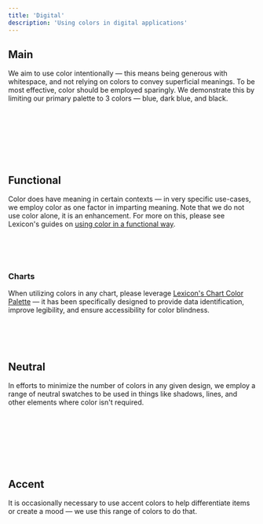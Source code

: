 ```yaml
---
title: 'Digital'
description: 'Using colors in digital applications'
---
```




## Main

We aim to use color intentionally &mdash; this means being generous with whitespace, and not relying on colors to convey superficial meanings. To be most effective, color should be employed sparingly. We demonstrate this by limiting our primary palette to 3 colors &mdash; blue, dark blue, and black.

<br />
<br />
<br />

<Grid columns="repeat( auto-fit, minmax(200px, 1fr) )" autoRows="auto" gap="3.3rem 3rem">
	<ColorSwatchDigital hex="0b63ce" rgb="11, 99, 206" hsl="213, 90%, 43%" name="brandPrimary" title="Liferay Primary Blue" />
	<ColorSwatchDigital hex="134194" rgb="19, 65, 148" hsl="219, 77%, 33%" name="brandSecondary" title="Secondary" />
	<ColorSwatchDigital hex="09101d" rgb="9, 16, 29" hsl="219, 53%, 7%" name="black" title="Liferay Black" />
</Grid>

<br />
<br />
<br />

## Functional

Color does have meaning in certain contexts &mdash; in very specific use-cases, we employ color as one factor in imparting meaning. Note that we do not use color alone, it is an enhancement. For more on this, please see Lexicon's guides on [using color in a functional way](https://lexicondesign.io/docs/core-components/alerts.html).

<br />
<br />
<br />

<Grid columns="repeat( auto-fit, minmax(200px, 1fr) )" autoRows="auto" gap="3.3rem 3rem">
	<ColorSwatchDigital hex="DA1414" rgb="218, 20, 20" hsl="0, 83%, 47%" name="error" title="Error" />
	<ColorSwatchDigital hex="287D3C" rgb="40, 125, 60" hsl="134, 52%, 32%" name="success" title="Success" />
	<ColorSwatchDigital hex="B95000" rgb="185, 80, 0" hsl="26, 100%, 36%" name="warning" title="Warning" />
	<ColorSwatchDigital hex="2E5AAC" rgb="46, 90, 172" hsl="219, 58%, 43%" name="info" title="Info" />
	<ColorSwatchDigital hex="0B5FFF" rgb="11, 95, 255" hsl="219, 100%, 52%" name="action" title="Action Blue" />
</Grid>

### Charts

When utilizing colors in any chart, please leverage [Lexicon's Chart Color Palette](https://lexicondesign.io/docs/core-components/charts/chart-color-palette.html) &mdash; it has been specifically designed to provide data identification, improve legibility, and ensure accessibility for color blindness.

<br />
<br />
<br />

## Neutral

In efforts to minimize the number of colors in any given design, we employ a range of neutral swatches to be used in things like shadows, lines, and other elements where color isn't required.

<br />
<br />
<br />


<Grid columns="repeat( auto-fit, minmax(200px, 1fr) )" autoRows="auto" gap="3.3rem 3rem">
	<ColorSwatchDigital hex="1B324B" rgb="27, 50, 75" hsl="211, 47%, 20%" name="neutral1" title="Neutral 1" />
	<ColorSwatchDigital hex="364A64" rgb="54, 74, 100" hsl="214, 30%, 30%" name="neutral2" title="Neutral 2" />
	<ColorSwatchDigital hex="50657D" rgb="80, 101, 125" hsl="212, 22%, 40%" name="neutral3" title="Neutral 3" />
	<ColorSwatchDigital hex="647480" rgb="100, 116, 128" hsl="206, 12%, 45%" name="neutral4" title="Neutral 4" />
	<ColorSwatchDigital hex="7D8B94" rgb="125, 139, 148" hsl="203, 10%, 54%" name="neutral5" title="Neutral 5" />
	<ColorSwatchDigital hex="A2AEB3" rgb="162, 174, 179" hsl="198, 10%, 67%" name="neutral6" title="Neutral 6" />
	<ColorSwatchDigital hex="C4CACB" rgb="196, 202, 203" hsl="189, 6%, 78%" name="neutral7" title="Neutral 7" />
	<ColorSwatchDigital hex="E8E8E7" rgb="232, 232, 231" hsl="60, 2%, 91%" name="neutral8" title="Neutral 8" />
	<ColorSwatchDigital hex="F7F8F9" rgb="247, 248, 249" hsl="210, 14%, 97%" name="neutral9" title="Neutral 9" />
</Grid>

<br />
<br />
<br />

## Accent

It is occasionally necessary to use accent colors to help differentiate items or create a mood &mdash; we use this range of colors to do that.

<br />
<br />
<br />

<Grid columns="repeat( auto-fit, minmax(200px, 1fr) )" autoRows="auto" gap="3.3rem 3rem">
	<ColorSwatchDigital hex="1AA0E8" rgb="22, 140, 202" hsl="201, 80%, 44%" name="accent1" title="Accent 1" />
	<ColorSwatchDigital hex="E06E31" rgb="224, 110, 49" hsl="21, 74%, 54%" name="accent2" title="Accent 2" />
	<ColorSwatchDigital hex="D33A2F" rgb="211, 58, 47" hsl="4, 65%, 51%" name="accent3" title="Accent 3" />
	<ColorSwatchDigital hex="42BFC2" rgb="66, 191, 194" hsl="181, 51%, 51%" name="accent4" title="Accent 4" />
	<ColorSwatchDigital hex="E55E75" rgb="229, 94, 117" hsl="350, 72%, 63%" name="accent5" title="Accent 5" />
	<ColorSwatchDigital hex="19AB4F" rgb="25, 171, 79" hsl="142, 74%, 38%" name="accent6" title="Accent 6" />
	<ColorSwatchDigital hex="503690" rgb="80, 54, 144" hsl="257, 45%, 39%" name="accent7" title="Accent 7" />
	<ColorSwatchDigital hex="FDCC4A" rgb="253, 204, 74" hsl="44, 98%, 64%" name="accent8" title="Accent 8" />
	<ColorSwatchDigital hex="47C6F5" rgb="68, 190, 235" hsl="196, 81%, 59%" name="accent9" title="Accent 9" />
</Grid>

<br />
<br />
<br />
